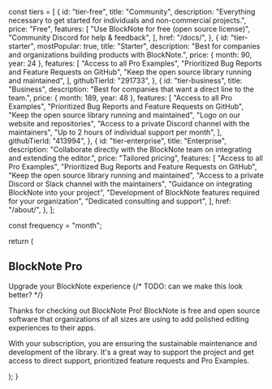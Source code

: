 
  const tiers = [
    {
      id: "tier-free",
      title: "Community",
      description: "Everything necessary to get started for individuals and non-commercial projects.",
      price: "Free",
      features: [
        "Use BlockNote for free (open source license)",
        "Community Discord for help & feedback",
      ],
      href: "/docs/",
    },
    {
      id: "tier-starter",
      mostPopular: true,
      title: "Starter",
      description:
        "Best for companies and organizations building products with BlockNote.",
      price: { month: 90, year: 24 },
      features: [
        "Access to all Pro Examples",
        "Prioritized Bug Reports and Feature Requests on GitHub",
        "Keep the open source library running and maintained",
      ],
      githubTierId: "291733",
    },
    {
      id: "tier-business",
      title: "Business",
      description:
        "Best for companies that want a direct line to the team.",
      price: { month: 189, year: 48 },
      features: [
        "Access to all Pro Examples",
        "Prioritized Bug Reports and Feature Requests on GitHub",
        "Keep the open source library running and maintained",
        "Logo on our website and repositories",
        "Access to a private Discord channel with the maintainers",
        "Up to 2 hours of individual support per month",
      ],
      githubTierId: "413994",
    },
    {
      id: "tier-enterprise",
      title: "Enterprise",
      description:
        "Collaborate directly with the BlockNote team on integrating and extending the editor.",
      price: "Tailored pricing",
      features: [
        "Access to all Pro Examples",
        "Prioritized Bug Reports and Feature Requests on GitHub",
        "Keep the open source library running and maintained",
        "Access to a private Discord or Slack channel with the maintainers",
        "Guidance on integrating BlockNote into your project",
        "Development of BlockNote features required for your organization",
        "Dedicated consulting and support",
      ],
      href: "/about/",
    },
  ];

const frequency = "month";

return (

<div className="flex flex-col items-center py-16 sm:py-16">
  <div className="flex max-w-screen-xl flex-col items-center px-6 lg:px-8">
    <h2 className="max-w-6xl text-center text-base font-semibold leading-7 text-indigo-600">
      BlockNote Pro
    </h2>
    <SectionHeader>Upgrade your BlockNote experience</SectionHeader>
    {/* TODO: can we make this look better? */}
    <p className="mt-6 max-w-screen-lg text-center text-lg text-[#00000080] dark:text-[#FFFFFFB2]">
      Thanks for checking out BlockNote Pro! BlockNote is free and open source
      software that organizations of all sizes are using to add polished editing
      experiences to their apps.
    </p>
    <p className="mt-6 max-w-screen-lg text-center text-lg text-[#00000080] dark:text-[#FFFFFFB2]">
      With your subscription, you are ensuring the sustainable maintenance and
      development of the library. It's a great way to support the project and
      get access to direct support, prioritized feature requests and Pro
      Examples.
    </p>
    <Tiers tiers={tiers} frequency={frequency} />
    <FAQ />
  </div>
</div>
); }
